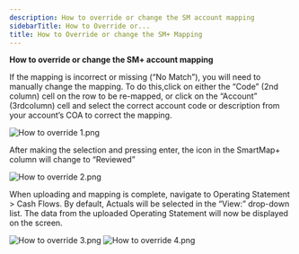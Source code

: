 ```yaml
---
description: How to override or change the SM account mapping
sidebarTitle: How to Override or...
title: How to Override or change the SM+ Mapping
---
```


**How to override or change the SM+ account mapping**


If the mapping is incorrect or missing (“No Match”), you will need to manually change the mapping. To do this,click on either the “Code” (2nd column) cell on the row to be re-mapped, or click on the “Account” (3rdcolumn) cell and select the correct account code or description from your account’s COA to correct the mapping.


<Frame>
  <img src="/images/rediq/fea347308981282ba0b9d74bb16f0390b38dd9c9.png" alt="How to override 1.png" />
</Frame>


After making the selection and pressing enter, the icon in the SmartMap+ column will change to “Reviewed”


<Frame>
  <img src="/images/rediq/961e485ff92ebb39355c466d1df4b20944cd0b23.png" alt="How to override 2.png" />
</Frame>


When uploading and mapping is complete, navigate to Operating Statement > Cash Flows. By default, Actuals will be selected in the “View:” drop-down list. The data from the uploaded Operating Statement will now be displayed on the screen.


<Frame>
  <img src="/images/rediq/a1c242035a94c68871246bedf65030a184c77de6.png" alt="How to override 3.png" />
</Frame>


<Frame>
  <img src="/images/rediq/9abb3e17a48b411a96d0ddc4fe1596c20cf63237.png" alt="How to override 4.png" />
</Frame>